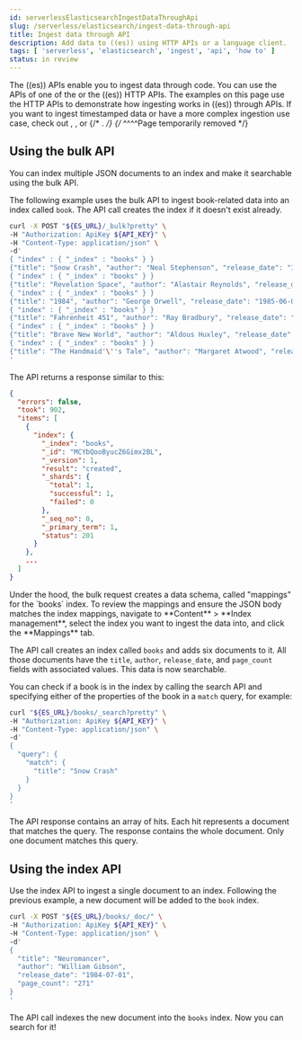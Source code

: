 ```yaml
---
id: serverlessElasticsearchIngestDataThroughApi
slug: /serverless/elasticsearch/ingest-data-through-api
title: Ingest data through API
description: Add data to ((es)) using HTTP APIs or a language client.
tags: [ 'serverless', 'elasticsearch', 'ingest', 'api', 'how to' ]
status: in review
---
```


The ((es)) APIs enable you to ingest data through code.
You can use the APIs of one of the
<DocLink id="serverlessElasticsearchClients" text="language clients"/> or the
((es)) HTTP APIs. The examples
on this page use the HTTP APIs to demonstrate how ingesting works in
((es)) through APIs. 
If you want to ingest timestamped data or have a 
more complex ingestion use case, check out 
<DocLink id="serverlessElasticsearchIngestDataThroughBeats" />, 
<DocLink id="serverlessElasticsearchIngestDataThroughLogstash" />, or 
{/* <DocLink id="serverlessElasticsearchIngestDataThroughIntegrationsConnectorClient" />. */}
{/* ^^^^Page temporarily removed */}

## Using the bulk API

You can index multiple JSON documents to an index and make it searchable using
the bulk API.

The following example uses the bulk API to ingest book-related data into an
index called `book`. The API call creates the index if it doesn't exist already.

```bash
curl -X POST "${ES_URL}/_bulk?pretty" \
-H "Authorization: ApiKey ${API_KEY}" \
-H "Content-Type: application/json" \
-d'
{ "index" : { "_index" : "books" } }
{"title": "Snow Crash", "author": "Neal Stephenson", "release_date": "1992-06-01", "page_count": 470}
{ "index" : { "_index" : "books" } }
{"title": "Revelation Space", "author": "Alastair Reynolds", "release_date": "2000-03-15", "page_count": 585}
{ "index" : { "_index" : "books" } }
{"title": "1984", "author": "George Orwell", "release_date": "1985-06-01", "page_count": 328}
{ "index" : { "_index" : "books" } }
{"title": "Fahrenheit 451", "author": "Ray Bradbury", "release_date": "1953-10-15", "page_count": 227}
{ "index" : { "_index" : "books" } }
{"title": "Brave New World", "author": "Aldous Huxley", "release_date": "1932-06-01", "page_count": 268}
{ "index" : { "_index" : "books" } }
{"title": "The Handmaid'\''s Tale", "author": "Margaret Atwood", "release_date": "1985-06-01", "page_count": 311}
'
```

The API returns a response similar to this:

```json
{
  "errors": false,
  "took": 902,
  "items": [
    {
      "index": {
        "_index": "books",
        "_id": "MCYbQooByucZ6Gimx2BL",
        "_version": 1,
        "result": "created",
        "_shards": {
          "total": 1,
          "successful": 1,
          "failed": 0
        },
        "_seq_no": 0,
        "_primary_term": 1,
        "status": 201
      }
    },
    ...
  ]
}
```

<DocCallOut>
Under the hood, the bulk request creates a data schema, called "mappings" for the `books` index.
To review the mappings and ensure the JSON body matches the index mappings, navigate to **Content** > **Index management**, select the index you want to ingest the data into, and click the **Mappings** tab.
</DocCallOut>

The API call creates an index called `books` and adds six documents to it. All
those documents have the `title`, `author`, `release_date`, and `page_count`
fields with associated values. This data is now searchable.

You can check if a book is in the index by calling the search API and specifying
either of the properties of the book in a `match` query, for example:

```bash
curl "${ES_URL}/books/_search?pretty" \
-H "Authorization: ApiKey ${API_KEY}" \
-H "Content-Type: application/json" \
-d'
{
  "query": {
    "match": {
      "title": "Snow Crash"
    }
  }
}
'
```

The API response contains an array of hits. Each hit represents a document that
matches the query. The response contains the whole document. Only one document
matches this query.

## Using the index API

Use the index API to ingest a single document to an index. Following the
previous example, a new document will be added to the `book` index.

```bash
curl -X POST "${ES_URL}/books/_doc/" \
-H "Authorization: ApiKey ${API_KEY}" \
-H "Content-Type: application/json" \
-d'
{
  "title": "Neuromancer",
  "author": "William Gibson",
  "release_date": "1984-07-01",
  "page_count": "271"
}
'
```

The API call indexes the new document into the `books` index. Now you can search
for it!
